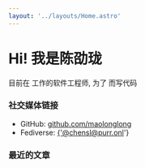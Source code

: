 ```yaml
---
layout: '../layouts/Home.astro'
---
```



# <T name="waving-hand" /> Hi! 我是陈劭珑

目前在 <T name="globe-showing-asia-australia" /> 工作的软件工程师, 为了 <T name="house" /> <T name="automobile" /> <T name="money-bag" /> 而写代码

### 社交媒体链接

- GitHub: [github.com/maolonglong](https://github.com/maolonglong)
- Fediverse: <a href="https://gts.purr.onl/@chensl" rel="me" target="_blank">{'@chensl@purr.onl'}</a>

### 最近的文章

<LatestPosts />
